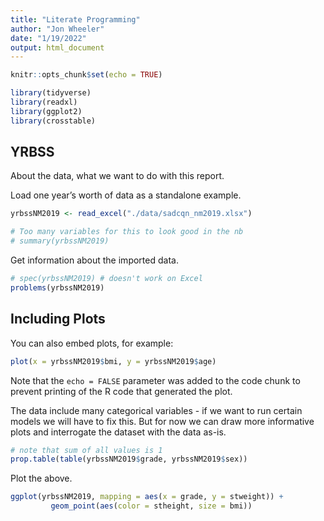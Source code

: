 ```yaml
---
title: "Literate Programming"
author: "Jon Wheeler"
date: "1/19/2022"
output: html_document
---
```


```r
knitr::opts_chunk$set(echo = TRUE)
```

```r
library(tidyverse)
library(readxl)
library(ggplot2)
library(crosstable)
```

## YRBSS

About the data, what we want to do with this report.

Load one year's worth of data as a standalone example.

```r
yrbssNM2019 <- read_excel("./data/sadcqn_nm2019.xlsx")

# Too many variables for this to look good in the nb
# summary(yrbssNM2019)
```

Get information about the imported data.

```r
# spec(yrbssNM2019) # doesn't work on Excel
problems(yrbssNM2019)
```

## Including Plots

You can also embed plots, for example:

```r
plot(x = yrbssNM2019$bmi, y = yrbssNM2019$age)
```

Note that the `echo = FALSE` parameter was added to the code chunk to prevent printing of the R code that generated the plot.

The data include many categorical variables - if we want to run certain 
models we will have to fix this. But for now we can draw more informative plots
and interrogate the dataset with the data as-is.

```r
# note that sum of all values is 1
prop.table(table(yrbssNM2019$grade, yrbssNM2019$sex))
```

Plot the above.

```r
ggplot(yrbssNM2019, mapping = aes(x = grade, y = stweight)) + 
         geom_point(aes(color = stheight, size = bmi))
```
